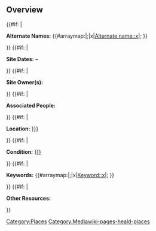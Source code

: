 <includeonly>
== Overview ==
<div class="heald-infobox">
{{#if: {{{Alternate names|}}}|
<p>'''Alternate Names:''' {{#arraymap:{{{Alternate names|}}}|;|x|[[Alternate name::x]]|;&#32;}}</p>
}}<!--
  -->{{#if: {{{Established Date|}}}{{{Through Date|}}}{{{Established Date End|}}}{{{Through Date End|}}}|
<p>'''Site Dates:'''  {{Date
  |Established
  |Date={{{Established Date|}}}
  |Circa={{{Established Circa|}}}
  |Concurrence={{{Established Concurrence|}}}
  |Questionable={{{Established Questionable|}}}
  |EndDate={{{Established Date End|}}}
  |EndCirca={{{Established Circa End|}}}
  |EndConcurrence={{{Established Concurrence End|}}}
  |EndQuestionable={{{Established Questionable End|}}}
}}&ndash;{{Date
  |Through
  |Date={{{Through Date|}}}
  |Circa={{{Through Circa|}}}
  |Concurrence={{{Through Concurrence|}}}
  |Questionable={{{Through Questionable|}}}
  |EndDate={{{Through Date End|}}}
  |EndCirca={{{Through Circa End|}}}
  |EndConcurrence={{{Through Concurrence End|}}}
  |EndQuestionable={{{Through Questionable End|}}}
}}</p>
}}<!--
  -->{{#if: {{{Site owners|}}}|
<p>'''Site Owner(s):''' <span class="delimited-series">{{{Site owners|}}}</span></p>
}}<!--
  -->{{#if: {{{Associated people|}}}|
<p>'''Associated People:''' <span class="delimited-series">{{{Associated people|}}}</span></p>
}}<!--
  -->{{#if: {{{Location|}}}|
<p>'''Location:''' [[Location::{{{Location|}}}]]</p>
}}<!--
  -->{{#if: {{{Condition|}}}|
<p>'''Condition:''' [[Condition::{{{Condition|}}}]]</p>
}}<!--
  -->{{#if: {{{Keywords|}}}|
<p>'''Keywords:''' {{#arraymap:{{{Keywords|}}}|;|x|[[Keyword::x]]|;&#32;}}</p>
}}<!--
  -->{{#if: {{{Other resources|}}}|
<p>'''Other Resources:''' <span class="delimited-series">{{{Other resources|}}}</span></p>
}}<!--
  --><p>{{Geolocation
|Full address={{{Full address|}}}
|Coordinates={{{Coordinates|}}}
|Geolocation link={{{Geolocation link|}}}
|plain
}}</p>
</div>
[[Category:Places]]
</includeonly><noinclude>[[Category:Mediawiki-pages-heald-places]]</noinclude>

